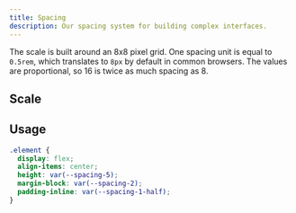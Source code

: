 ```yaml
---
title: Spacing
description: Our spacing system for building complex interfaces.
---
```


The scale is built around an 8x8 pixel grid. One spacing unit is equal to `0.5rem`, which translates to `8px` by default in common browsers. The values are proportional, so 16 is twice as much spacing as 8.

## Scale

<SpacingDemo />

## Usage

```scss
.element {
  display: flex;
  align-items: center;
  height: var(--spacing-5);
  margin-block: var(--spacing-2);
  padding-inline: var(--spacing-1-half);
}
```
